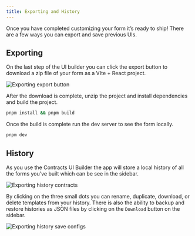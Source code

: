 ```yaml
---
title: Exporting and History
---
```


Once you have completed customizing your form it’s ready to ship! There are a few ways you can export and save previous UIs.

## Exporting

On the last step of the UI builder you can click the export button to download a zip file of your form as a VIte + React project.

![Exporting export button](/ui-builder/exporting-export-button.png)

After the download is complete, unzip the project and install dependencies and build the project.

```bash
pnpm install && pnpm build
```

Once the build is complete run the dev server to see the form locally.

```bash
pnpm dev
```

## History

As you use the Contracts UI Builder the app will store a local history of all the forms you’ve built which can be see in the sidebar.

![Exporting history contracts](/ui-builder/exporting-history-contracts.png)

By clicking on the three small dots you can rename, duplicate, download, or delete templates from your history. There is also the ability to backup and restore histories as JSON files by clicking on the `Download` button on the sidebar.

![Exporting history save configs](/ui-builder/exporting-history-save-configs.png)
